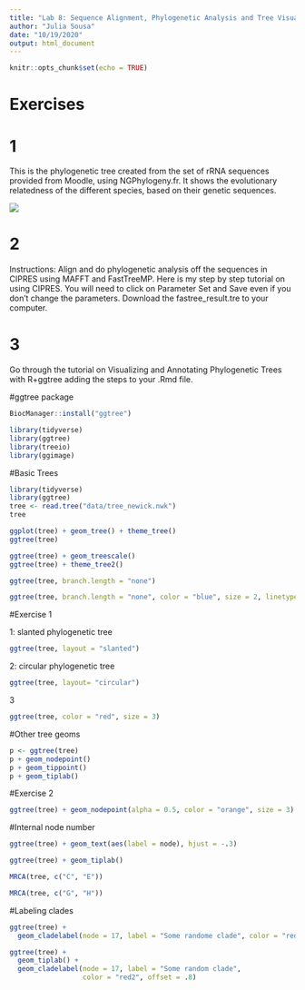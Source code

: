 ```yaml
---
title: "Lab 8: Sequence Alignment, Phylogenetic Analysis and Tree Visualization"
author: "Julia Sousa"
date: "10/19/2020"
output: html_document
---
```


```r
knitr::opts_chunk$set(echo = TRUE)
```


# Exercises

# 1

This is the phylogenetic tree created from the set of rRNA sequences provided from Moodle, using NGPhylogeny.fr. It shows the evolutionary relatedness of the different species, based on their genetic sequences.

![](tree.PNG)


# 2

Instructions: Align and do phylogenetic analysis off the sequences in CIPRES using MAFFT and FastTreeMP. Here is my step by step tutorial on using CIPRES. You will need to click on Parameter Set and Save even if you don’t change the parameters. Download the fastree_result.tre to your computer.


# 3
Go through the tutorial on Visualizing and Annotating Phylogenetic Trees with R+ggtree adding the steps to your .Rmd file.

#ggtree package

```r

BiocManager::install("ggtree")

```


```r

library(tidyverse)
library(ggtree)
library(treeio)
library(ggimage)

```

#Basic Trees

```r

library(tidyverse)
library(ggtree)
tree <- read.tree("data/tree_newick.nwk")
tree

```


```r

ggplot(tree) + geom_tree() + theme_tree()
ggtree(tree)

```

```r

ggtree(tree) + geom_treescale()
ggtree(tree) + theme_tree2()

```


```r

ggtree(tree, branch.length = "none")

```


```r

ggtree(tree, branch.length = "none", color = "blue", size = 2, linetype = 3)

```

#Exercise 1

1: slanted phylogenetic tree

```r

ggtree(tree, layout = "slanted")

```



2: circular phylogenetic tree

```r

ggtree(tree, layout= "circular")

```



3

```r

ggtree(tree, color = "red", size = 3)

```


#Other tree geoms

```r

p <- ggtree(tree)
p + geom_nodepoint()
p + geom_tippoint()
p + geom_tiplab()

```

#Exercise 2

```r

ggtree(tree) + geom_nodepoint(alpha = 0.5, color = "orange", size = 3) + geom_tippoint(color = "purple", shape = "diamond") + geom_tiplab(color = "purple") + ggtitle("Phylogenetic tree with new aesthetics")

```


#Internal node number

```r

ggtree(tree) + geom_text(aes(label = node), hjust = -.3)

```


```r

ggtree(tree) + geom_tiplab()

```


```r

MRCA(tree, c("C", "E"))

```

```r

MRCA(tree, c("G", "H"))

```

#Labeling clades

```r

ggtree(tree) +
  geom_cladelabel(node = 17, label = "Some randome clade", color = "red")

```

```r

ggtree(tree) +
  geom_tiplab() +
  geom_cladelabel(node = 17, label = "Some random clade",
                  color = "red2", offset = .8)

```













